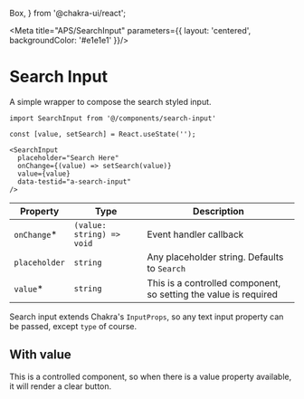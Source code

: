   Box,
} from '@chakra-ui/react';

<Meta title="APS/SearchInput" parameters={{
  layout: 'centered',
  backgroundColor: '#e1e1e1'
}}/>

# Search Input

A simple wrapper to compose the search styled input.

<Canvas>
  <Story name="Default">
    <SearchInput data-testid="search"/>
  </Story>
</Canvas>

```
import SearchInput from '@/components/search-input'

const [value, setSearch] = React.useState('');

<SearchInput 
  placeholder="Search Here" 
  onChange={(value) => setSearch(value)} 
  value={value}
  data-testid="a-search-input"
/>
```

|Property|Type|Description|
|--------|----|-----------|
|`onChange`*|`(value: string) => void`|Event handler callback|
|`placeholder`|`string`|Any placeholder string. Defaults to `Search`|
|`value`*|`string`|This is a controlled component, so setting the value is required|

Search input extends Chakra's `InputProps`, so any text input property can be passed, except `type` of course.

## With value

This is a controlled component, so when there is a value property available, it will render a clear button.

<Canvas>
  <Story name="Clear button">
    <SearchInput name="search" id="search" aria-label="search input" value="demo" />
  </Story>
</Canvas>


